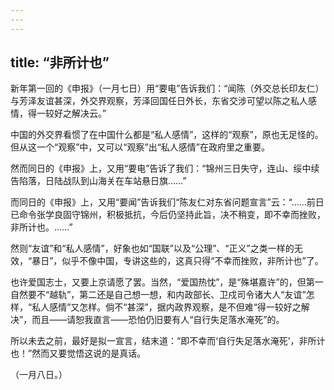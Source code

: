 ```yaml
---
---
---
```

title: “非所计也”
---



新年第一回的《申报》（一月七日）用“要电”告诉我们：“闻陈（外交总长印友仁）与芳泽友谊甚深，外交界观察，芳泽回国任日外长，东省交涉可望以陈之私人感情，得一较好之解决云。”

中国的外交界看惯了在中国什么都是“私人感情”，这样的“观察”，原也无足怪的。但从这一个“观察”中，又可以“观察”出“私人感情”在政府里之重要。

然而同日的《申报》上，又用“要电”告诉了我们：“锦州三日失守，连山、绥中续告陷落，日陆战队到山海关在车站悬日旗……”

而同日的《申报》上，又用“要闻”告诉我们“陈友仁对东省问题宣言”云：“……前日已命令张学良固守锦州，积极抵抗，今后仍坚持此旨，决不稍变，即不幸而挫败，非所计也。……”

然则“友谊”和“私人感情”，好象也如“国联”以及“公理”、“正义”之类一样的无效，“暴日”，似乎不像中国，专讲这些的，这真只得“不幸而挫败，非所计也”了。

也许爱国志士，又要上京请愿了罢。当然，“爱国热忱”，是“殊堪嘉许”的，但第一自然要不“越轨”，第二还是自己想一想，和内政部长、卫戍司令诸大人“友谊”怎样，“私人感情”又怎样。倘不“甚深”，据内政界观察，是不但难“得一较好之解决”，而且——请恕我直言——恐怕仍旧要有人“自行失足落水淹死”的。

所以未去之前，最好是拟一宣言，结末道：“即不幸而‘自行失足落水淹死’，非所计也！”然而又要觉悟这说的是真话。

（一月八日。）